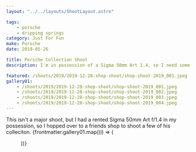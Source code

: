 ```yaml
---
layout: "../../layouts/ShootLayout.astro"

tags:
    - porsche
    - dripping springs
category: Just For Fun
make: Porsche
date: 2019-05-26

title: Porsche Collection Shoot
description: I'm in possession of a Sigma 50mm Art 1.4, so I need some cars to test shoot.

featured: /shoots/2019/2019-12-28-shop-shoot/shop-shoot-2019_001.jpeg
gallery01:
    - /shoots/2019/2019-12-28-shop-shoot/shop-shoot-2019_001.jpeg
    - /shoots/2019/2019-12-28-shop-shoot/shop-shoot-2019_002.jpeg
    - /shoots/2019/2019-12-28-shop-shoot/shop-shoot-2019_003.jpeg
    - /shoots/2019/2019-12-28-shop-shoot/shop-shoot-2019_004.jpeg
---
```



<Container>
    This isn't a major shoot, but I had a rented Sigma 50mm Art f/1.4 in my possession, so I hopped over to a friends shop to shoot a few of his
    colleciton.
</Container>

<Container size="lg">
    {frontmatter.gallery01.map((i) => (
        <Figure src={i} />
    ))}
</Container>
